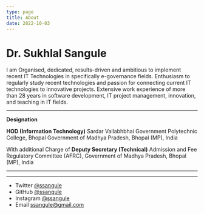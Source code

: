 ```yaml
---
type: page
title: About
date: 2022-10-03
---
```


# Dr. Sukhlal Sangule

I am Organised, dedicated, results-driven and ambitious to implement recent IT Technologies in specifically e-governance fields. Enthusiasm to regularly study recent technologies and passion for connecting current IT technologies to innovative projects. Extensive work experience of more than 28 years in software development, IT project management, innovation, and teaching in IT fields.

---

**Designation**

**HOD (Information Technology)**
Sardar Vallabhbhai Government Polytechnic College, Bhopal
Government of Madhya Pradesh, Bhopal (MP), India

With additional Charge of
**Deputy Secretary (Technical)**
Admission and Fee Regulatory Committee (AFRC),
Government of Madhya Pradesh, Bhopal (MP), India

---



----
- Twitter [@ssangule](https://twitter.com/ssangule)
- GitHub [@ssangule](https://github.com/ssangule)
- Instagram [@ssangule](https://instagram.com/ssangule)
- Email ssangule@gmail.com
